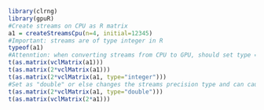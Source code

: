 <!--
%\VignetteEngine{knitr::knitr}
%\VignetteIndexEntry{Create streams}
-->


```r
library(clrng)
library(gpuR)
#Create streams on CPU as R matrix
a1 = createStreamsCpu(n=4, initial=12345)
#Important: streams are of type integer in R
typeof(a1) 
#Attenntion: when converting streams from CPU to GPU, should set type = "integer", or leave it as default NULL
t(as.matrix(vclMatrix(a1)))
t(as.matrix(2*vclMatrix(a1)))
t(as.matrix(2*vclMatrix(a1, type="integer"))) 
#Set as "double" or else changes the streams precision type and can cause problems
t(as.matrix(2*vclMatrix(a1, type="double"))) 
t(as.matrix(vclMatrix(2*a1)))

```
